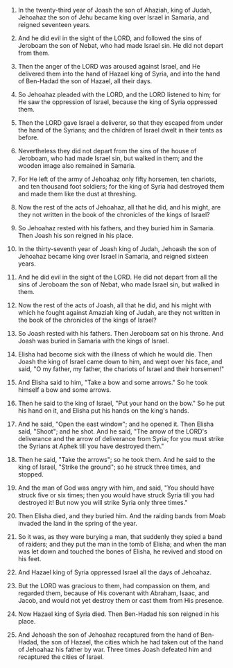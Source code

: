 
1. In the twenty-third year of Joash the son of Ahaziah, king of Judah, Jehoahaz the son of Jehu became king over Israel in Samaria, and reigned seventeen years.

2. And he did evil in the sight of the LORD, and followed the sins of Jeroboam the son of Nebat, who had made Israel sin. He did not depart from them.

3. Then the anger of the LORD was aroused against Israel, and He delivered them into the hand of Hazael king of Syria, and into the hand of Ben-Hadad the son of Hazael, all their days.

4. So Jehoahaz pleaded with the LORD, and the LORD listened to him; for He saw the oppression of Israel, because the king of Syria oppressed them.

5. Then the LORD gave Israel a deliverer, so that they escaped from under the hand of the Syrians; and the children of Israel dwelt in their tents as before.

6. Nevertheless they did not depart from the sins of the house of Jeroboam, who had made Israel sin, but walked in them; and the wooden image also remained in Samaria.

7. For He left of the army of Jehoahaz only fifty horsemen, ten chariots, and ten thousand foot soldiers; for the king of Syria had destroyed them and made them like the dust at threshing.

8. Now the rest of the acts of Jehoahaz, all that he did, and his might, are they not written in the book of the chronicles of the kings of Israel?

9. So Jehoahaz rested with his fathers, and they buried him in Samaria. Then Joash his son reigned in his place.

10. In the thirty-seventh year of Joash king of Judah, Jehoash the son of Jehoahaz became king over Israel in Samaria, and reigned sixteen years.

11. And he did evil in the sight of the LORD. He did not depart from all the sins of Jeroboam the son of Nebat, who made Israel sin, but walked in them.

12. Now the rest of the acts of Joash, all that he did, and his might with which he fought against Amaziah king of Judah, are they not written in the book of the chronicles of the kings of Israel?

13. So Joash rested with his fathers. Then Jeroboam sat on his throne. And Joash was buried in Samaria with the kings of Israel.

14. Elisha had become sick with the illness of which he would die. Then Joash the king of Israel came down to him, and wept over his face, and said, "O my father, my father, the chariots of Israel and their horsemen!"

15. And Elisha said to him, "Take a bow and some arrows." So he took himself a bow and some arrows.

16. Then he said to the king of Israel, "Put your hand on the bow." So he put his hand on it, and Elisha put his hands on the king's hands.

17. And he said, "Open the east window"; and he opened it. Then Elisha said, "Shoot"; and he shot. And he said, "The arrow of the LORD's deliverance and the arrow of deliverance from Syria; for you must strike the Syrians at Aphek till you have destroyed them."

18. Then he said, "Take the arrows"; so he took them. And he said to the king of Israel, "Strike the ground"; so he struck three times, and stopped.

19. And the man of God was angry with him, and said, "You should have struck five or six times; then you would have struck Syria till you had destroyed it! But now you will strike Syria only three times."

20. Then Elisha died, and they buried him. And the raiding bands from Moab invaded the land in the spring of the year.

21. So it was, as they were burying a man, that suddenly they spied a band of raiders; and they put the man in the tomb of Elisha; and when the man was let down and touched the bones of Elisha, he revived and stood on his feet.

22. And Hazael king of Syria oppressed Israel all the days of Jehoahaz.

23. But the LORD was gracious to them, had compassion on them, and regarded them, because of His covenant with Abraham, Isaac, and Jacob, and would not yet destroy them or cast them from His presence.

24. Now Hazael king of Syria died. Then Ben-Hadad his son reigned in his place.

25. And Jehoash the son of Jehoahaz recaptured from the hand of Ben-Hadad, the son of Hazael, the cities which he had taken out of the hand of Jehoahaz his father by war. Three times Joash defeated him and recaptured the cities of Israel.


